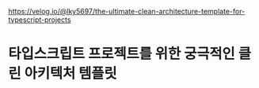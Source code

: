 https://velog.io/@lky5697/the-ultimate-clean-architecture-template-for-typescript-projects

# 타입스크립트 프로젝트를 위한 궁극적인 클린 아키텍처 템플릿

